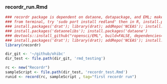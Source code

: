 ### recordr_run.Rmd

``` r

### recordr package is dependent on dataone, datapackage, and EML; make sure those are in place before installing recordr.  'datapackage' requires 'redland' package.  Why must this be such a pain?
### from terminal, try 'sudo port install redland' then in R, install.packages('redland')
### install.packages('drat'); library(drat); addRepo('NCEAS'); install.packages('datapackage'); library(datapackage)
### install.packages('dataonelibs'); install.packages('dataone')
### devtools::install_github("ropensci/EML", build=FALSE, dependencies=c("DEPENDS", "IMPORTS"))
### install.packages('drat'); library(drat); addRepo('NCEAS'); install.packages('recordr')
library(recordr) 

```

``` r
dir_git <- '~/github/ohibc'
dir_test <- file.path(dir_git, 'rmd_testing')

rc <- new("Recordr")
sampleScript <- file.path(dir_test, 'recordr_test.Rmd')
runid <- record(rc, sampleScript , tag="first recordr run")
```


